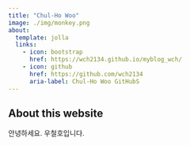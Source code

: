 ```yaml
---
title: "Chul-Ho Woo"
image: ./img/monkey.png
about:
  template: jolla
  links:
    - icon: bootstrap
      href: https://wch2134.github.io/myblog_wch/
    - icon: github
      href: https://github.com/wch2134
      aria-label: Chul-Ho Woo GitHubS
---
```


## About this website

안녕하세요. 우철호입니다.

